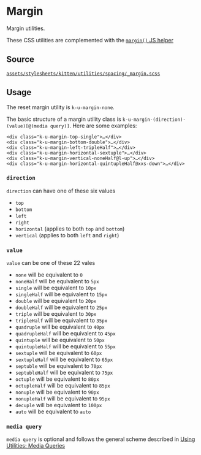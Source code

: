 
<Meta title="Documentation/CSS Utilities/Margin" />

# Margin

Margin utilities.

These CSS utilities are complemented with the [`margin()` JS helper](?path=/story/helpers-margin--page)

## Source

[`assets/stylesheets/kitten/utilities/spacing/_margin.scss`](https://github.com/KissKissBankBank/kitten/blob/master/assets/stylesheets/kitten/utilities/spacing/_margin.scss)

## Usage

The reset margin utility is `k-u-margin-none`.

The basic structure of a margin utility class is
`k-u-margin-(direction)-(value)[@(media query)]`.
Here are some examples:

```
<div class="k-u-margin-top-single">…</div>
<div class="k-u-margin-bottom-double">…</div>
<div class="k-u-margin-left-tripleHalf">…</div>
<div class="k-u-margin-horizontal-sextuple">…</div>
<div class="k-u-margin-vertical-noneHalf@l-up">…</div>
<div class="k-u-margin-horizontal-quintupleHalf@xxs-down">…</div>
```

### `direction`

`direction` can have one of these six values

- `top`
- `bottom`
- `left`
- `right`
- `horizontal` (applies to both `top` and `bottom`)
- `vertical` (applies to both `left` and `right`)

### `value`

`value` can be one of these 22 vales

- `none` will be equivalent to `0`
- `noneHalf` will be equivalent to `5px`
- `single` will be equivalent to `10px`
- `singleHalf` will be equivalent to `15px`
- `double` will be equivalent to `20px`
- `doubleHalf` will be equivalent to `25px`
- `triple` will be equivalent to `30px`
- `tripleHalf` will be equivalent to `35px`
- `quadruple` will be equivalent to `40px`
- `quadrupleHalf` will be equivalent to `45px`
- `quintuple` will be equivalent to `50px`
- `quintupleHalf` will be equivalent to `55px`
- `sextuple` will be equivalent to `60px`
- `sextupleHalf` will be equivalent to `65px`
- `septuble` will be equivalent to `70px`
- `septubleHalf` will be equivalent to `75px`
- `octuple` will be equivalent to `80px`
- `octupleHalf` will be equivalent to `85px`
- `nonuple` will be equivalent to `90px`
- `nonupleHalf` will be equivalent to `95px`
- `decuple` will be equivalent to `100px`
- `auto` will be equivalent to `auto`

### `media query`

`media query` is optional and follows the general scheme described in
[Using Utilities: Media Queries](?path=/story/documentation-usage-using-utilities--page#media-queries)
